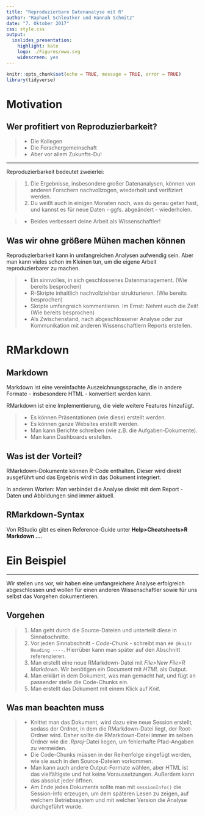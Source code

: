 ```yaml
---
title: "Reproduzierbare Datenanalyse mit R"
author: "Raphael Schleutker und Hannah Schmitz"
date: "7. Oktober 2017"
css: style.css
output: 
  ioslides_presentation: 
    highlight: kate
    logo: ./Figures/wwu.svg
    widescreen: yes
---
```


```r
knitr::opts_chunk$set(echo = TRUE, message = TRUE, error = TRUE)
library(tidyverse)
```


# Motivation

## Wer profitiert von Reproduzierbarkeit?


>- Die Kollegen
>- Die Forschergemeinschaft
>- Aber vor allem Zukunfts-Du!


***

Reproduzierbarkeit bedeutet zweierlei:

> 1. Die Ergebnisse, insbesondere großer Datenanalysen, können von anderen Forschern nachvollzogen, wiederholt und verifiziert werden.
> 2. Du weißt auch in einigen Monaten noch, was du genau getan hast, und kannst es für neue Daten - ggfs. abgeändert - wiederholen.

>- Beides verbessert deine Arbeit als Wissenschaftler!


## Was wir ohne größere Mühen machen können

Reproduzierbarkeit kann in umfangreichen Analysen aufwendig sein. Aber man kann vieles schon im Kleinen tun, um die eigene Arbeit reproduzierbarer zu machen.

>- Ein sinnvolles, in sich geschlossenes Datenmanagement. (Wie bereits besprochen)
>- R-Skripte inhaltlich nachvollziehbar strukturieren. (Wie bereits besprochen)
>- Skripte umfangreich kommentieren. Im Ernst: Nehmt euch die Zeit! (Wie bereits besprochen)
>- Als Zwischenstand, nach abgeschlossener Analyse oder zur Kommunikation mit anderen Wissenschaftlern Reports erstellen.


# RMarkdown

## Markdown

Markdown ist eine vereinfachte Auszeichnungssprache, die in andere Formate - insbesondere HTML - konvertiert werden kann.

RMarkdown ist eine Implementierung, die viele weitere Features hinzufügt.

>- Es können Präsentationen (wie diese) erstellt werden.
>- Es können ganze Websites erstellt werden.
>- Man kann Berichte schreiben (wie z.B. die Aufgaben-Dokumente).
>- Man kann Dashboards erstellen.


## Was ist der Vorteil?

RMarkdown-Dokumente können R-Code enthalten. Dieser wird direkt ausgeführt und das Ergebnis wird in das Dokument integriert.

In anderen Worten: Man verbindet die Analyse direkt mit dem Report - Daten und Abbildungen sind immer aktuell.


## RMarkdown-Syntax

Von RStudio gibt es einen Reference-Guide unter **Help>Cheatsheets>R Markdown ...**.


# Ein Beispiel

***

Wir stellen uns vor, wir haben eine umfangreichere Analyse erfolgreich abgeschlossen und wollen für einen anderen Wissenschaftler sowie für uns selbst das Vorgehen dokumentieren.


## Vorgehen

> 1. Man geht durch die Source-Dateien und unterteilt diese in Sinnabschnitte.
> 2. Vor jeden Sinnabschnitt - *Code-Chunk* - schreibt man `## @knitr Heading ----`. Hierrüber kann man später auf den Abschnitt referenzieren.
> 3. Man erstellt eine neue RMarkdown-Datei mit *File>New File>R Markdown*. Wir benötigen ein *Document* mit *HTML* als Output.
> 4. Man erklärt in dem Dokument, was man gemacht hat, und fügt an passender stelle die Code-Chunks ein.
> 5. Man erstellt das Dokument mit einem Klick auf *Knit*.


## Was man beachten muss

>- Knittet man das Dokument, wird dazu eine neue Session erstellt, sodass der Ordner, in dem die RMarkdown-Datei liegt, der Root-Ordner wird. Daher sollte die RMarkdown-Datei immer im selben Ordner wie die *.Rproj*-Datei liegen, um fehlerhafte Pfad-Angaben zu vermeiden.
>- Die Code-Chunks müssen in der Reihenfolge eingefügt werden, wie sie auch in den Source-Dateien vorkommen.
>- Man kann auch andere Output-Formate wählen, aber HTML ist das vielfältigste und hat keine Voraussetzungen. Außerdem kann das absolut jeder öffnen.
>- Am Ende jedes Dokuments sollte man mit `sessionInfo()` die Session-Info erzeugen, um dem späteren Lesen zu zeigen, auf welchem Betriebssystem und mit welcher Version die Analyse durchgeführt wurde.

